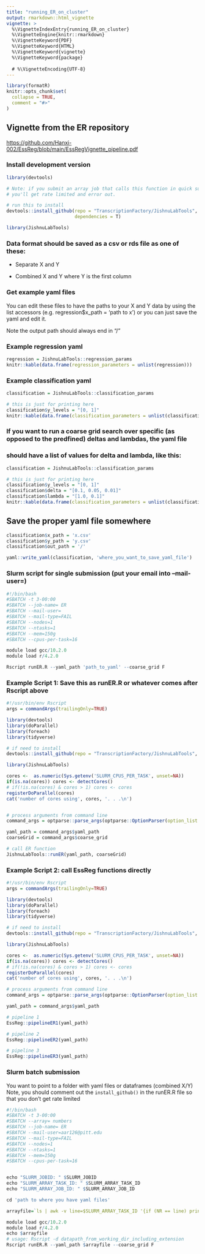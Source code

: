 ```yaml
---
title: "running_ER_on_cluster"
output: rmarkdown::html_vignette
vignette: >
  %\VignetteIndexEntry{running_ER_on_cluster}
  %\VignetteEngine{knitr::rmarkdown}
  %\VignetteKeyword{PDF}
  %\VignetteKeyword{HTML}
  %\VignetteKeyword{vignette}
  %\VignetteKeyword{package}
  
  # %\VignetteEncoding{UTF-8}
---
```


```r
library(formatR)
knitr::opts_chunk$set(
  collapse = TRUE,
  comment = "#>"
)
```

## Vignette from the ER repository

<https://github.com/Hanxi-002/EssReg/blob/main/EssRegVignette_pipeline.pdf>

### Install development version

```r
library(devtools)

# Note: if you submit an array job that calls this function in quick succession,
# you'll get rate limited and error out.

# run this to install 
devtools::install_github(repo = "TranscriptionFactory/JishnuLabTools", force = F,
                         dependencies = T)

library(JishnuLabTools)
```

### Data format should be saved as a csv or rds file as one of these:

-   Separate X and Y

-   Combined X and Y where Y is the first column

### Get example yaml files

You can edit these files to have the paths to your X and Y data by using the list accessors (e.g. regression\$x_path = 'path to x') or you can just save the yaml and edit it.

Note the output path should always end in "/"

### Example regression yaml

```r

regression = JishnuLabTools::regression_params
knitr::kable(data.frame(regression_parameters = unlist(regression)))
```

### Example classification yaml

```r

classification = JishnuLabTools::classification_params

# this is just for printing here
classification$y_levels = "[0, 1]"
knitr::kable(data.frame(classification_parameters = unlist(classification)))

```

### If you want to run a coarse grid search over specific (as opposed to the predfined) deltas and lambdas, the yaml file 
### should have a list of values for delta and lambda, like this:
```r

classification = JishnuLabTools::classification_params

# this is just for printing here
classification$y_levels = "[0, 1]"
classification$delta = "[0.1, 0.05, 0.01]"
classification$lambda = "[1.0, 0.1]"
knitr::kable(data.frame(classification_parameters = unlist(classification)))

```

## Save the proper yaml file somewhere

```r

classification$x_path = 'x.csv'
classification$y_path = 'y.csv'
classification$out_path = '/'

yaml::write_yaml(classification, 'where_you_want_to_save_yaml_file')

```




### Slurm script for single submission (put your email into --mail-user=)

```r

#!/bin/bash
#SBATCH -t 3-00:00
#SBATCH --job-name= ER
#SBATCH --mail-user=
#SBATCH --mail-type=FAIL
#SBATCH --nodes=1
#SBATCH --ntasks=1
#SBATCH --mem=150g
#SBATCH --cpus-per-task=16

module load gcc/10.2.0
module load r/4.2.0

Rscript runER.R --yaml_path 'path_to_yaml' --coarse_grid F 

```

### Example Script 1: Save this as runER.R or whatever comes after Rscript above
```r
#!/usr/bin/env Rscript
args = commandArgs(trailingOnly=TRUE)

library(devtools)
library(doParallel)
library(foreach)
library(tidyverse)

# if need to install
devtools::install_github(repo = "TranscriptionFactory/JishnuLabTools", force = F, dependencies = T)

library(JishnuLabTools)

cores <-  as.numeric(Sys.getenv('SLURM_CPUS_PER_TASK', unset=NA))
if(is.na(cores)) cores <- detectCores()
# if(!is.na(cores) & cores > 1) cores <- cores
registerDoParallel(cores)
cat('number of cores using', cores, '. . .\n')


# process arguments from command line
command_args = optparse::parse_args(optparse::OptionParser(option_list = JishnuLabTools::runER_args), args = args)

yaml_path = command_args$yaml_path
coarseGrid = command_args$coarse_grid

# call ER function
JishnuLabTools::runER(yaml_path, coarseGrid)

```

### Example Script 2: call EssReg functions directly
```r
#!/usr/bin/env Rscript
args = commandArgs(trailingOnly=TRUE)

library(devtools)
library(doParallel)
library(foreach)
library(tidyverse)

# if need to install
devtools::install_github(repo = "TranscriptionFactory/JishnuLabTools", force = F, dependencies = T)

library(JishnuLabTools)

cores <-  as.numeric(Sys.getenv('SLURM_CPUS_PER_TASK', unset=NA))
if(is.na(cores)) cores <- detectCores()
# if(!is.na(cores) & cores > 1) cores <- cores
registerDoParallel(cores)
cat('number of cores using', cores, '. . .\n')

# process arguments from command line
command_args = optparse::parse_args(optparse::OptionParser(option_list = JishnuLabTools::runER_args), args = args)

yaml_path = command_args$yaml_path

# pipeline 1
EssReg::pipelineER1(yaml_path)

# pipeline 2
EssReg::pipelineER2(yaml_path)

# pipeline 3
EssReg::pipelineER3(yaml_path)
```

### Slurm batch submission

You want to point to a folder with yaml files or dataframes (combined X/Y)
Note, you should comment out the `install_github()` in the runER.R file so that you don't get rate
limited
```r
#!/bin/bash
#SBATCH -t 3-00:00
#SBATCH --array= numbers
#SBATCH --job-name= ER
#SBATCH --mail-user=aar126@pitt.edu
#SBATCH --mail-type=FAIL
#SBATCH --nodes=1
#SBATCH --ntasks=1
#SBATCH --mem=150g
#SBATCH --cpus-per-task=16


echo "SLURM_JOBID: " $SLURM_JOBID
echo "SLURM_ARRAY_TASK_ID: " $SLURM_ARRAY_TASK_ID
echo "SLURM_ARRAY_JOB_ID: " $SLURM_ARRAY_JOB_ID

cd 'path to where you have yaml files'

arrayfile=`ls | awk -v line=$SLURM_ARRAY_TASK_ID '{if (NR == line) print $0}'`

module load gcc/10.2.0
module load r/4.2.0
echo $arrayfile
# usage: Rscript -d datapath_from_working_dir_including_extension
Rscript runER.R --yaml_path $arrayfile --coarse_grid F

```
